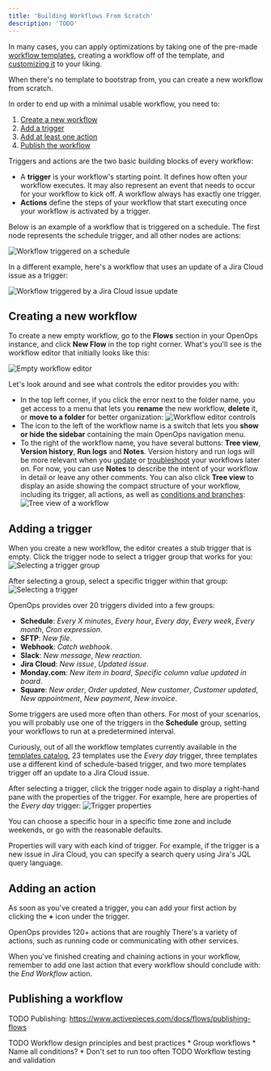 ```yaml
---
title: 'Building Workflows From Scratch'
description: 'TODO'
---
```


In many cases, you can apply optimizations by taking one of the pre-made [workflow templates](workflow-templates), creating a workflow off of the template, and [customizing it](customizing-workflows) to your liking.

When there's no template to bootstrap from, you can create a new workflow from scratch.

In order to end up with a minimal usable workflow, you need to:
1. [Create a new workflow](#creating-a-new-workflow)
2. [Add a trigger](#adding-a-trigger)
3. [Add at least one action](#adding-an-action)
4. [Publish the workflow](#publishing-a-workflow)

Triggers and actions are the two basic building blocks of every workflow:
* A **trigger** is your workflow's starting point. It defines how often your workflow executes. It may also represent an event that needs to occur for your workflow to kick off. A workflow always has exactly one trigger.
* **Actions** define the steps of your workflow that start executing once your workflow is activated by a trigger.

Below is an example of a workflow that is triggered on a schedule. The first node represents the schedule trigger, and all other nodes are actions:

![Workflow triggered on a schedule](/images/workflow-trigger-schedule.png)

In a different example, here's a workflow that uses an update of a Jira Cloud issue as a trigger:

![Workflow triggered by a Jira Cloud issue update](/images/workflow-trigger-jira.png)

## Creating a new workflow

To create a new empty workflow, go to the **Flows** section in your OpenOps instance, and click **New Flow** in the top right corner. What's you'll see is the workflow editor that initially looks like this:

![Empty workflow editor](/images/workflow-editor-empty.png)

Let's look around and see what controls the editor provides you with:
* In the top left corner, if you click the error next to the folder name, you get access to a menu that lets you **rename** the new workflow, **delete** it, or **move to a folder** for better organization:
![Workflow editor controls](/images/workflow-editor-controls.png)
* The icon to the left of the workflow name is a switch that lets you **show or hide the sidebar** containing the main OpenOps navigation menu.
* To the right of the workflow name, you have several buttons: **Tree view**, **Version history**, **Run logs** and **Notes**. Version history and run logs will be more relevant when you [update](/workflow-management/customizing-workflows) or [troubleshoot](/workflow-management/investigate-workflow-run) your workflows later on. For now, you can use **Notes** to describe the intent of your workflow in detail or leave any other comments. You can also click **Tree view** to display an aside showing the compact structure of your workflow, including its trigger, all actions, as well as [conditions and branches](/workflow-management/scheduling-conditional-branching):
![Tree view of a workflow](/images/workflow-editor-tree-view.png)

## Adding a trigger

When you create a new workflow, the editor creates a stub trigger that is empty. Click the trigger node to select a trigger group that works for you:
![Selecting a trigger group](/images/workflow-editor-select-trigger-group.png)

After selecting a group, select a specific trigger within that group:
![Selecting a trigger](/images/workflow-editor-select-trigger.png)

OpenOps provides over 20 triggers divided into a few groups:
* **Schedule**: *Every X minutes*, *Every hour*, *Every day*, *Every week*, *Every month*, *Cron expression*.
* **SFTP**: *New file*.
* **Webhook**: *Catch webhook*.
* **Slack**: *New message*, *New reaction*.
* **Jira Cloud**: *New issue*, *Updated issue*.
* **Monday.com**: *New item in board*, *Specific column value updated in board*.
* **Square**: *New order*, *Order updated*, *New customer*, *Customer updated*, *New appointment*, *New payment*, *New invoice*.

Some triggers are used more often than others. For most of your scenarios, you will probably use one of the triggers in the **Schedule** group, setting your workflows to run at a predetermined interval.

Curiously, out of all the workflow templates currently available in the [templates catalog](/workflow-management/workflow-templates), 23 templates use the *Every day* trigger, three templates use a different kind of schedule-based trigger, and two more templates trigger off an update to a Jira Cloud issue.

After selecting a trigger, click the trigger node again to display a right-hand pane with the properties of the trigger. For example, here are properties of the *Every day* trigger:
![Trigger properties](/images/workflow-editor-trigger-properties.png)

You can choose a specific hour in a specific time zone and include weekends, or go with the reasonable defaults.

Properties will vary with each kind of trigger. For example, if the trigger is a new issue in Jira Cloud, you can specify a search query using Jira's JQL query language.

## Adding an action

As soon as you've created a trigger, you can add your first action by clicking the **+** icon under the trigger.

OpenOps provides 120+ actions that are roughly There's a variety of actions, such as running code or communicating with other services.



When you've finished creating and chaining actions in your workflow, remember to add one last action that every workflow should conclude with: the *End Workflow* action.

## Publishing a workflow

TODO Publishing: https://www.activepieces.com/docs/flows/publishing-flows


TODO Workflow design principles and best practices
    * Group workflows
    * Name all conditions?
    * Don't set to run too often
TODO Workflow testing and validation
